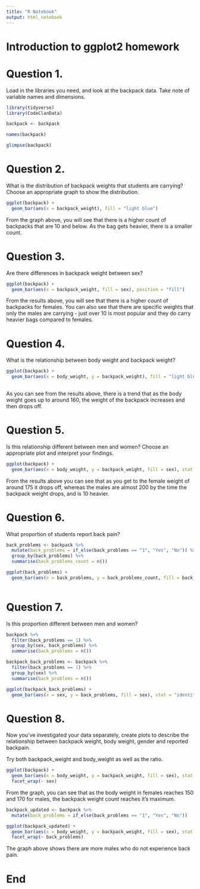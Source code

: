 ```yaml
---
title: "R Notebook"
output: html_notebook
---
```


# Introduction to ggplot2 homework

# Question 1.

Load in the libraries you need, and look at the backpack data. Take note of variable names and dimensions.

```r

library(tidyverse)
library(CodeClanData)

```

```r

backpack <- backpack

```

```r

names(backpack)

```


```r

glimpse(backpack)

```

# Question 2.

What is the distribution of backpack weights that students are carrying? Choose an appropriate graph to show the distribution.


```r

ggplot(backpack) +
  geom_bar(aes(x = backpack_weight), fill = "light blue")

```

From the graph above, you will see that there is a higher count of backpacks that are 10 and below. As the bag gets heavier, there is a smaller count.

# Question 3.

Are there differences in backpack weight between sex?



```r

ggplot(backpack) +
  geom_bar(aes(x = backpack_weight, fill = sex), position = "fill")

```

From the results above, you will see that there is a higher count of backpacks for females. You can also see that there are specific weights that only the males are carrying - just over 10 is most popular and they do carry heavier bags compared to females.

# Question 4.

What is the relationship between body weight and backpack weight?

```r

ggplot(backpack) +
  geom_bar(aes(x = body_weight, y = backpack_weight), fill = "light blue", stat = "identity", position = "dodge")
  

```

As you can see from the results above, there is a trend that as the body weight goes up to around 160, the weight of the backpack increases and then drops off.


# Question 5.

Is this relationship different between men and women? Choose an appropriate plot and interpret your findings.

```r

ggplot(backpack) +
  geom_bar(aes(x = body_weight, y = backpack_weight, fill = sex), stat = "identity", position = "dodge")

```

From the results above you can see that as you get to the female weight of around 175 it drops off, whereas the males are almost 200 by the time the backpack weight drops, and is 10 heavier.

# Question 6.

What proportion of students report back pain?


```r

back_problems <- backpack %>%
  mutate(back_problems = if_else(back_problems == "1", "Yes", "No")) %>% 
  group_by(back_problems) %>% 
  summarise(back_problems_count = n())

ggplot(back_problems) +
  geom_bar(aes(x = back_problems, y = back_problems_count, fill = back_problems), stat = "identity")
  

```

# Question 7.

Is this proportion different between men and women?

```r
backpack %>%
  filter(back_problems == 1) %>% 
  group_by(sex, back_problems) %>%
  summarise(back_problems = n())
```


```r

backpack_back_problems <- backpack %>%
  filter(back_problems == 1) %>% 
  group_by(sex) %>%
  summarise(back_problems = n())

ggplot(backpack_back_problems) +
  geom_bar(aes(x = sex, y = back_problems, fill = sex), stat = "identity")


```

# Question 8.

Now you’ve investigated your data separately, create plots to describe the relationship between backpack weight, body weight, gender and reported backpain.

Try both backpack_weight and body_weight as well as the ratio.


```r

ggplot(backpack) +
  geom_bar(aes(x = body_weight, y = backpack_weight, fill = sex), stat = "identity") +
  facet_wrap(~ sex)

```

From the graph, you can see that as the body weight in females reaches 150 and 170 for males, the backpack weight count reaches it's maximum.


```r

backpack_updated <- backpack %>%
  mutate(back_problems = if_else(back_problems == "1", "Yes", "No"))

ggplot(backpack_updated) +
  geom_bar(aes(x = body_weight, y = backpack_weight, fill = sex), stat = "identity") +
  facet_wrap(~ back_problems)

```

The graph above shows there are more males who do not experience back pain.

# End

 








